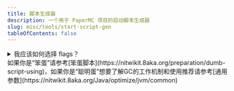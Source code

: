 ```yaml
---
title: 脚本生成器
description: 一个用于 PaperMC 项目的启动脚本生成器
slug: misc/tools/start-script-gen
tableOfContents: false
---
```



<details>
  <summary>我应该如何选择 flags？</summary>
  如果您使用的是现代 JVM（例如 17、21 或更高版本），请首先尝试不使用任何标志。
  现代 JVM 非常擅长使用默认的垃圾回收设置来处理各种应用程序。

  如果您遇到垃圾回收问题，或者运行的是较旧版本的 Minecraft/Java，
  请尝试使用 [Aikar 的 flags](/paper/aikars-flags)，这些标志是专门为 Minecraft 优化的。

  如果您正在为 [Velocity](https://papermc.io/software/velocity) 生成启动脚本，请选择 “Velocity”。
</details>
如果你是“笨蛋”请参考[笨蛋脚本](https://nitwikit.8aka.org/preparation/dumb-script-using)，如果你是“聪明蛋”想要了解GC的工作机制和使用推荐请参考[通用参数](https://nitwikit.8aka.org/Java/optimize/jvm/common)
<br />

<StartScriptGenerator client:load />
